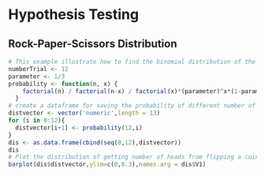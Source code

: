 # Hypothesis Testing

## Rock-Paper-Scissors Distribution

```r
# This example illustrate how to find the binomial distribution of the Rock-Paper-Scissors example
numberTrial <- 12
parameter <- 1/3
probability <- function(n, x) {
    factorial(n) / factorial(n-x) / factorial(x)*(parameter)^x*(1-parameter)^(n-x)
  }
# create a dataframe for saving the probability of different number of scissors thrown out of 12 times under the null hypothesis
distvector <- vector('numeric',length = 13)
for (i in 0:12){
  distvector[i+1] <- probability(12,i)
}
dis <- as.data.frame(cbind(seq(0,12),distvector))
dis
# Plot the distribution of getting number of heads from flipping a coin 10 times
barplot(dis$distvector,ylim=c(0,0.3),names.arg = dis$V1)
```
